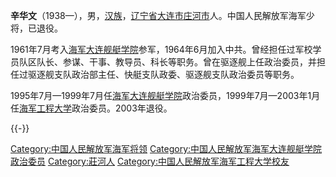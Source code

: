 {{refimprove|time=2010-08-25T09:40:36+00:00}}
{{模板:中国人民解放军将领
| name = 辛华文
| image name = 
| width = 300px
| job = 中国人民解放军海军大连舰艇学院原政委
| job-1= 
| job2 = 
| period = 
| period-1 =
| birthname =
| other_names =
| foreign_names =
| english_names =
| Sex =男
| date of birth = 1942年9月
| place of birth = 
| date of death = 
| place of death = 
| nationality ={{PRC}}
| residence =
| languages =[[汉语|汉语]]
| height =
| weight =
| party = {{CPC}}
| rank = [[中国人民解放军|中国人民解放军]][[海军少将|海军少将]]
| spouse = 
| relatives = 
| educate =
| past = 
| work =
| award =
| rankrecord= 
*1988年被授予[[大校|海军大校]]军衔
*1996年晋升[[海军少将|海军少将]]军衔
}}

'''辛华文'''（1938—），男，[[汉族|汉族]]，[[辽宁省|辽宁省]][[大连市|大连市]][[庄河市|庄河市]]人。中国人民解放军海军少将，已退役。

1961年7月考入[[海军大连舰艇学院|海军大连舰艇学院]]参军，1964年6月加入中共。曾经担任过军校学员队区队长、参谋、干事、教导员、科长等职务。曾在驱逐舰上任政治委员，并担任过驱逐舰支队政治部主任、快艇支队政委、驱逐舰支队政治委员等职务。

1995年7月—1999年7月任[[海军大连舰艇学院|海军大连舰艇学院]]政治委员，1999年7月—2003年1月任[[海军工程大学|海军工程大学]]政治委员。2003年退役。


{{-}}

{{start box}}
{{s-before|[[刘兆恩|刘兆恩]]}}
{{s-title|[[中国人民解放军海军大连舰艇学院|中国人民解放军海军大连舰艇学院]]政治委员|1995年至1999年}}
{{s-after|[[罗挺|罗挺]]}}
{{end box}}

{{China-mil-bio-stub}}


[[Category:中国人民解放军海军将领|Category:中国人民解放军海军将领]]
[[Category:中国人民解放军海军大连舰艇学院政治委员|Category:中国人民解放军海军大连舰艇学院政治委员]]
[[Category:莊河人|Category:莊河人]]
[[Category:中国人民解放军海军工程大学校友|Category:中国人民解放军海军工程大学校友]]